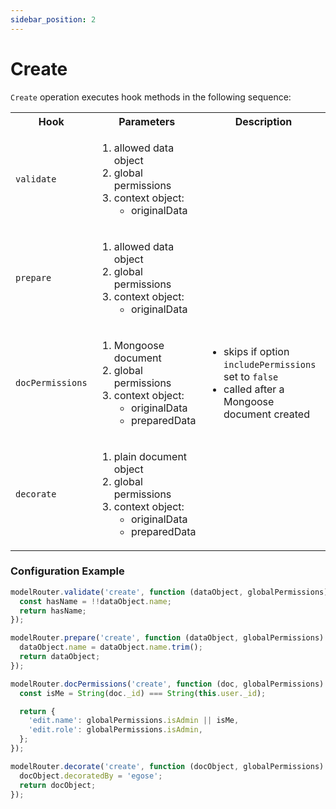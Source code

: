 ```yaml
---
sidebar_position: 2
---
```


# Create

`Create` operation executes hook methods in the following sequence:

<table>
  <tr>
    <th>Hook</th>
    <th>Parameters</th>
    <th>Description</th>
  </tr>
  <tr>
    <td><code>validate</code></td>
    <td>
      <ol>
        <li>allowed data object</li>
        <li>global permissions</li>
        <li>context object:<ul><li>originalData</li></ul></li>
      </ol>
    </td>
    <td>
      <ul></ul>
    </td>
  </tr>
  <tr>
    <td><code>prepare</code></td>
    <td>
      <ol>
        <li>allowed data object</li>
        <li>global permissions</li>
        <li>context object:<ul><li>originalData</li></ul></li>
      </ol>
    </td>
    <td>
      <ul></ul>
    </td>
  </tr>
  <tr>
    <td><code>docPermissions</code></td>
    <td>
      <ol>
        <li>Mongoose document</li>
        <li>global permissions</li>
        <li>context object:<ul><li>originalData</li><li>preparedData</li></ul></li>
      </ol>
    </td>
    <td>
      <ul>
        <li>skips if option <code>includePermissions</code> set to <code>false</code></li>
        <li>called after a Mongoose document created</li>
      </ul>
    </td>
  </tr>
  <tr>
    <td><code>decorate</code></td>
    <td>
      <ol>
        <li>plain document object</li>
        <li>global permissions</li>
        <li>context object:<ul><li>originalData</li><li>preparedData</li></ul></li>
      </ol>
    </td>
    <td>
      <ul>
      </ul>
    </td>
  </tr>
</table>

### Configuration Example

```ts
modelRouter.validate('create', function (dataObject, globalPermissions) {
  const hasName = !!dataObject.name;
  return hasName;
});

modelRouter.prepare('create', function (dataObject, globalPermissions) {
  dataObject.name = dataObject.name.trim();
  return dataObject;
});

modelRouter.docPermissions('create', function (doc, globalPermissions) {
  const isMe = String(doc._id) === String(this.user._id);

  return {
    'edit.name': globalPermissions.isAdmin || isMe,
    'edit.role': globalPermissions.isAdmin,
  };
});

modelRouter.decorate('create', function (docObject, globalPermissions) {
  docObject.decoratedBy = 'egose';
  return docObject;
});
```
